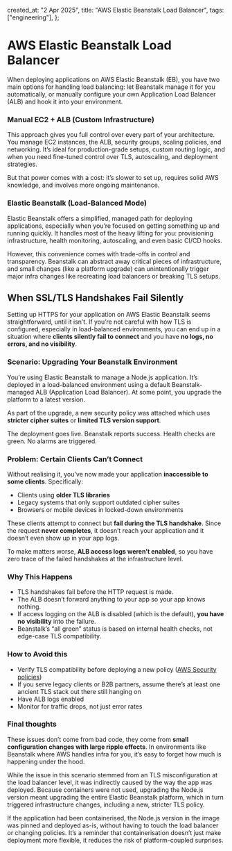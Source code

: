   created_at: "2 Apr 2025",
  title: "AWS Elastic Beanstalk Load Balancer",
  tags: ["engineering"],
};

# AWS Elastic Beanstalk Load Balancer

When deploying applications on AWS Elastic Beanstalk (EB), you have two main options for handling load balancing: let Beanstalk manage it for you automatically, or manually configure your own Application Load Balancer (ALB) and hook it into your environment.

### Manual EC2 + ALB (Custom Infrastructure)

This approach gives you full control over every part of your architecture. You manage EC2 instances, the ALB, security groups, scaling policies, and networking. It’s ideal for production-grade setups, custom routing logic, and when you need fine-tuned control over TLS, autoscaling, and deployment strategies.

But that power comes with a cost: it’s slower to set up, requires solid AWS knowledge, and involves more ongoing maintenance.

### Elastic Beanstalk (Load-Balanced Mode)

Elastic Beanstalk offers a simplified, managed path for deploying applications, especially when you’re focused on getting something up and running quickly. It handles most of the heavy lifting for you: provisioning infrastructure, health monitoring, autoscaling, and even basic CI/CD hooks.

However, this convenience comes with trade-offs in control and transparency. Beanstalk can abstract away critical pieces of infrastructure, and small changes (like a platform upgrade) can unintentionally trigger major infra changes like recreating load balancers or breaking TLS setups.

<h2 style={{ color: "red" }}> When SSL/TLS Handshakes Fail Silently </h2>

Setting up HTTPS for your application on AWS Elastic Beanstalk seems straightforward, until it isn’t. If you’re not careful with how TLS is configured, especially in load-balanced environments, you can end up in a situation where  **clients silently fail to connect**  and you have  **no logs, no errors, and no visibility**.

### **Scenario: Upgrading Your Beanstalk Environment**

You’re using Elastic Beanstalk to manage a Node.js application. It’s deployed in a load-balanced environment using a default Beanstalk-managed ALB (Application Load Balancer). At some point, you upgrade the platform to a latest version.

As part of the upgrade, a new security policy was attached which uses  **stricter cipher suites** or **limited TLS version support**.

The deployment goes live. Beanstalk reports success. Health checks are green. No alarms are triggered.

### **Problem: Certain Clients Can’t Connect**

Without realising it, you’ve now made your application  **inaccessible to some clients**. Specifically:

-   Clients using **older TLS libraries**
-   Legacy systems that only support outdated cipher suites
-   Browsers or mobile devices in locked-down environments

These clients attempt to connect but  **fail during the TLS handshake**. Since the request  **never completes**, it doesn’t reach your application and it doesn’t even show up in your app logs.

To make matters worse,  **ALB access logs weren’t enabled**, so you have zero trace of the failed handshakes at the infrastructure level.

### Why This Happens

-   TLS handshakes fail  before the HTTP request is made.
-   The ALB doesn’t forward anything to your app so your app knows nothing.
-   If access logging on the ALB is disabled (which is the default),  **you have no visibility**  into the failure.
-   Beanstalk’s “all green” status is based on internal health checks, not edge-case TLS compatibility.

### How to Avoid this

- Verify TLS compatibility before deploying a new policy ([AWS Security policies](https://docs.aws.amazon.com/elasticloadbalancing/latest/application/describe-ssl-policies.html))
- If you serve legacy clients or B2B partners, assume there’s at least one ancient TLS stack out there still hanging on
- Have ALB logs enabled
- Monitor for traffic drops, not just error rates

### Final thoughts

These issues don’t come from bad code, they come from **small configuration changes with large ripple effects**. In environments like Beanstalk where AWS handles infra for you, it’s easy to forget how much is happening under the hood.

While the issue in this scenario stemmed from an TLS misconfiguration at the load balancer level, it was indirectly caused by the way the app was deployed. Because containers were not used, upgrading the Node.js version meant upgrading the entire Elastic Beanstalk platform, which in turn triggered infrastructure changes, including a new, stricter TLS policy.

If the application had been containerised, the Node.js version in the image was pinned and deployed as-is, without having to touch the load balancer or changing policies. It’s a reminder that containerisation doesn’t just make deployment more flexible, it reduces the risk of platform-coupled surprises.